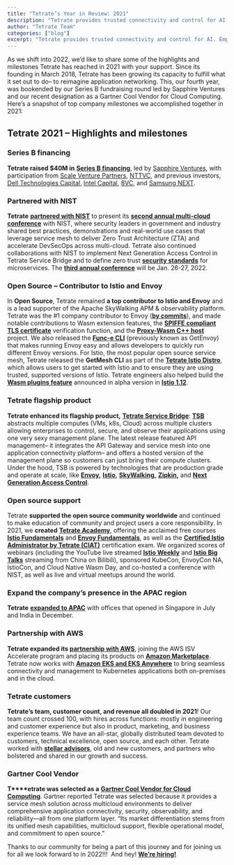 ```yaml
---
title: "Tetrate’s Year in Review: 2021"
description: "Tetrate provides trusted connectivity and control for AI. Empower developers while safeguarding the business. Built atop the proven Envoy proxy & Envoy AI Gateway."
author: "Tetrate Team"
categories: ["blog"]
excerpt: "Tetrate provides trusted connectivity and control for AI. Empower developers while safeguarding the business. Built atop the proven Envoy proxy & Envoy AI Gateway."
---
```


As we shift into 2022, we’d like to share some of the highlights and milestones Tetrate has reached in 2021 with your support. Since its founding in March 2018, Tetrate has been growing its capacity to fulfill what it set out to do– to reimagine application networking. This, our fourth year, was bookended by our Series B fundraising round led by Sapphire Ventures and our recent designation as a Gartner Cool Vendor for Cloud Computing. Here’s a snapshot of top company milestones we accomplished together in 2021:

## [](#tetrate-2021--highlights-and-milestones)Tetrate 2021 – Highlights and milestones

### [](#series-b-financing)Series B financing

**Tetrate raised $40M in** [**Series B financing**](/blog/series-b-journey-next-steps/), led by [Sapphire Ventures](https://sapphireventures.com/), with participation from [Scale Venture Partners](https://www.scalevp.com/), [NTTVC](https://nttvc.com/), and previous investors, [Dell Technologies Capital](https://www.delltechnologiescapital.com/), [Intel Capital](https://www.intel.com/content/www/us/en/intel-capital/overview.html), [8VC](https://8vc.com/), and [Samsung NEXT](https://www.samsungnext.com/). 

### [](#partnered-with-nist)Partnered with NIST

**Tetrate** [**partnered with NIST**](https://www.businesswire.com/news/home/20201217005236/en/Federal-Agency-NIST-and-Service-Mesh-Leader-Tetrate-to-Co-host-Conference-on-Foundational-Security-Approaches-for-Microservices-in-Multi-Cloud) to present its [**second annual multi-cloud conference**](/blog/service-mesh-zero-trust-network-architecture/) with NIST, where security leaders in government and industry shared best practices, demonstrations and real-world use cases that leverage service mesh to deliver Zero Trust Architecture (ZTA) and accelerate DevSecOps across multi-cloud. Tetrate also continued collaborations with NIST to implement Next Generation Access Control in Tetrate Service Bridge and to define zero trust [**security standards**](https://csrc.nist.gov/publications/search?keywords-lg=800-204&sortBy-lg=Number+DESC&viewMode-lg=brief&ipp-lg=all&status-lg=Final%2CDraft&series-lg=SP&topicsMatch-lg=ANY&controlsMatch-lg=ANY) for microservices. The [**third annual conference**](https://csrc.nist.gov/Events/2022/3rd-multi-cloud-annual-conference-devsecops-and-zt) will be Jan. 26-27, 2022.

### [](#open-source--contributor-to-istio-and-envoy)Open Source – Contributor to Istio and Envoy

In **Open Source**, Tetrate remained **a top contributor to Istio and Envoy** and is a lead supporter of the Apache SkyWalking APM & observability platform. Tetrate was the #1 company contributor to Envoy ([**by commits**](https://envoy.devstats.cncf.io/d/5/companies-table?orgId=1&var-period_name=Last%20year&var-metric=commits)), and made notable contributions to Wasm extension features, the [**SPIFFE compliant TLS certificate**](https://github.com/envoyproxy/envoy/blob/main/CODEOWNERS#L49) verification function, and the [**Proxy-Wasm C++ host**](https://github.com/proxy-wasm/proxy-wasm-cpp-host) project. We also released the [**Func-e CLI**](https://func-e.io/) (previously known as GetEnvoy) that makes running Envoy easy and allows developers to quickly run different Envoy versions. For Istio, the most popular open source service mesh, Tetrate released the **GetMesh CLI** as part of the [**Tetrate Istio Distro**](https://docs.tetrate.io/istio-distro/), which allows users to get started with Istio and to ensure they are using trusted, supported versions of Istio. Tetrate engineers also helped build the [**Wasm plugins feature**](/blog/istio-wasm-extensions-and-ecosystem/) announced in alpha version in [**Istio 1.12**](https://istio.io/latest/blog/2021/wasm-api-alpha/).

### [](#tetrate-flagship-product)Tetrate flagship product

**Tetrate enhanced its flagship product,** [**Tetrate Service Bridge**](/tetrate-service-bridge): [**TSB**](https://thenewstack.io/tetrate-service-bridge-to-close-enterprise-application-networking-gap-via-service-mesh/) abstracts multiple computes (VMs, k8s, Cloud) across multiple clusters allowing enterprises to control, secure, and observe their applications using one very sexy management plane. The latest release featured API management– it integrates the API Gateway and service mesh into one application connectivity platform– and offers a hosted version of the management plane so customers can just bring their compute clusters. Under the hood, TSB is powered by technologies that are production grade and operate at scale, like [**Envoy**](https://envoyproxy.io)**,** [**Istio**](https://istio.io)**,** [**SkyWalking**](https://skywalking.apache.org/)**,** [**Zipkin**](https://zipkin.io/)**,** and [**Next Generation Access Control**](/blog/unpacking-next-generation-access-control-ngac-and-tetrate-q/).

### [](#open-source-support)Open source support

Tetrate **supported the open source community worldwide** and continued to make education of community and project users a core responsibility. In 2021, we **created** [**Tetrate Academy**](https://academy.tetrate.io/), offering the acclaimed free courses [**Istio Fundamentals**](https://academy.tetrate.io/courses/istio-fundamentals) and [**Envoy Fundamentals**](https://academy.tetrate.io/courses/envoy-fundamentals), as well as the [**Certified Istio Administrator by Tetrate (CIAT)**](https://academy.tetrate.io/courses/certified-istio-administrator) certification exam. We organized scores of webinars (including the YouTube live streamed [**Istio Weekly**](https://www.youtube.com/playlist?list=PLm51GPKRAmTnMzTf9N95w_yXo7izg80Jc) and [**Istio Big Talks**](https://cwwbh04.na1.hubspotlinks.com/Btc/LY+113/cWwbh04/VWTRq53wmFLVVzQ80S5_Z8ycW3_3yVc4ByVhCN3Z5r9G3q905V1-WJV7CgFz3W21yK3c3mNFxRW7D48_268FqRjTC51q7S4TdCW7nkxgD7Wp5wXW6NMDwz2tYvKVW3dyvrj6kf9g0W3XJGj18z5BN5N4fpVQCmVh9DW56Kv5T7DYyRNW1nfrHK3m046yN5-wyqZvS43GW1SZFB216DwSVW2KWsrT6sZsS8W1qz1Mw8LCj9WW6hV65X38CN7bW28vkGL37415XVtht3f2zt7fTW93-MzK9cWX11W9lGfRZ3T15cQW3tmJfh29HvF4W4qWxh336YRt9W3LG47V4RdZ_pW5kYzGJ7pm_3WW8lQ8FR3BCvS_33781) streaming from China on Bilibili), sponsored KubeCon, EnvoyCon NA, IstioCon, and Cloud Native Wasm Day, and co-hosted a conference with NIST, as well as live and virtual meetups around the world.

### [](#expand-the-companys-presence-in-the-apac-region)Expand the company’s presence in the APAC region

**Tetrate** [**expanded to APAC**](/blog/servicemesh-apac-expansion/) with offices that opened in Singapore in July and India in December.

### [](#partnership-with-aws)Partnership with AWS

**Tetrate expanded its [partnership with AWS](/aws/)**, joining the AWS ISV Accelerate program and placing its products on [**Amazon Marketplace**](/blog/aws-marketplace/). Tetrate now works with [**Amazon EKS and EKS Anywhere**](/blog/tetrate-eks-anywhere/) to bring seamless connectivity and management to Kubernetes applications both on-premises and in the cloud.

### [](#tetrate-customers)Tetrate customers

**Tetrate’s team, customer count, and revenue all doubled in 2021**! Our team count crossed 100, with hires across functions: mostly in engineering and customer experience but also in product, marketing, and business experience teams. We have an all-star, globally distributed team devoted to customers, technical excellence, open source, and each other. Tetrate worked with [**stellar advisors**](/about-us/#advisors), old and new customers, and partners who bolstered and shared in our growth and success.

### [](#gartner-cool-vendor)Gartner Cool Vendor

**T\*\*\*\*etrate was selected as a** [**Gartner Cool Vendor for Cloud Computing**](/blog/tetrate-named-gartner-cool-vendor/). Gartner reported Tetrate was selected because it provides a service mesh solution across multicloud environments to deliver comprehensive application connectivity, security, observability, and reliability—all from one platform layer. “Its market differentiation stems from its unified mesh capabilities, multicloud support, flexible operational model, and commitment to open source.”

Thanks to our community for being a part of this journey and for joining us for all we look forward to in 2022!!!  And hey! [**We’re hiring!**](/careers/)